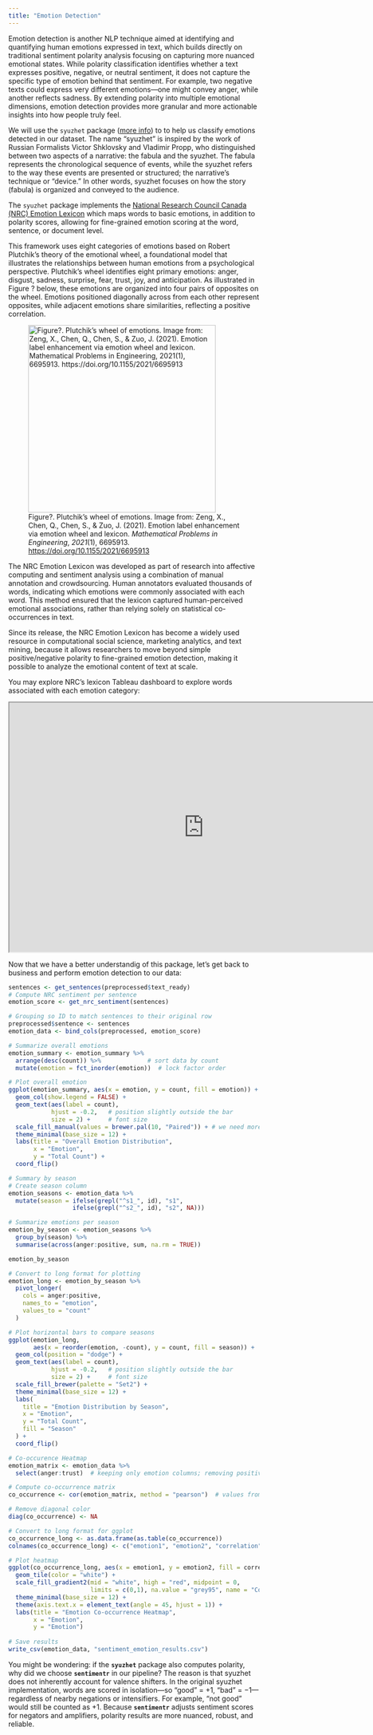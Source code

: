 ```yaml
---
title: "Emotion Detection"
---
```


Emotion detection is another NLP technique aimed at identifying and quantifying human emotions expressed in text, which builds directly on traditional sentiment polarity analysis focusing on capturing more nuanced emotional states. While polarity classification identifies whether a text expresses positive, negative, or neutral sentiment, it does not capture the specific type of emotion behind that sentiment. For example, two negative texts could express very different emotions—one might convey anger, while another reflects sadness. By extending polarity into multiple emotional dimensions, emotion detection provides more granular and more actionable insights into how people truly feel.

We will use the `syuzhet` package ([more info](https://cran.r-project.org/web/packages/syuzhet/vignettes/syuzhet-vignette.html)) to to help us classify emotions detected in our dataset. The name “syuzhet” is inspired by the work of Russian Formalists Victor Shklovsky and Vladimir Propp, who distinguished between two aspects of a narrative: the fabula and the syuzhet. The fabula represents the chronological sequence of events, while the syuzhet refers to the way these events are presented or structured; the narrative’s technique or “device.” In other words, syuzhet focuses on how the story (fabula) is organized and conveyed to the audience.

The `syuzhet` package implements the [National Research Council Canada (NRC) Emotion Lexicon](https://nrc-publications.canada.ca/eng/view/ft/?id=0b6a5b58-a656-49d3-ab3e-252050a7a88c) which maps words to basic emotions, in addition to polarity scores, allowing for fine-grained emotion scoring at the word, sentence, or document level.

This framework uses eight categories of emotions based on Robert Plutchik's theory of the emotional wheel, a foundational model that illustrates the relationships between human emotions from a psychological perspective. Plutchik’s wheel identifies eight primary emotions: anger, disgust, sadness, surprise, fear, trust, joy, and anticipation. As illustrated in Figure ? below, these emotions are organized into four pairs of opposites on the wheel. Emotions positioned diagonally across from each other represent opposites, while adjacent emotions share similarities, reflecting a positive correlation.

![Figure?. Plutchik’s wheel of emotions. Image from: Zeng, X., Chen, Q., Chen, S., & Zuo, J. (2021). Emotion label enhancement via emotion wheel and lexicon. *Mathematical Problems in Engineering*, *2021*(1), 6695913. <https://doi.org/10.1155/2021/6695913>](images/emotion_wheel.jpg){fig-align="center" width="376"}

The NRC Emotion Lexicon was developed as part of research into affective computing and sentiment analysis using a combination of manual annotation and crowdsourcing. Human annotators evaluated thousands of words, indicating which emotions were commonly associated with each word. This method ensured that the lexicon captured human-perceived emotional associations, rather than relying solely on statistical co-occurrences in text.

Since its release, the NRC Emotion Lexicon has become a widely used resource in computational social science, marketing analytics, and text mining, because it allows researchers to move beyond simple positive/negative polarity to fine-grained emotion detection, making it possible to analyze the emotional content of text at scale.

You may explore NRC's lexicon Tableau dashboard to explore words associated with each emotion category:

```{=html}
<iframe width="780" height="500" src="https://public.tableau.com/views/NRC-Emotion-Lexicon-viz1/NRCEmotionLexicon-viz1?:embed=y&:loadOrderID=0&:display_count=no&:showVizHome=no" title="NRC Lexicon Interactive Visualization"></iframe>
```

Now that we have a better understandig of this package, let's get back to business and perform emotion detection to our data:

```r
sentences <- get_sentences(preprocessed$text_ready)
# Compute NRC sentiment per sentence
emotion_score <- get_nrc_sentiment(sentences)

# Grouping so ID to match sentences to their original row
preprocessed$sentence <- sentences
emotion_data <- bind_cols(preprocessed, emotion_score)

# Summarize overall emotions
emotion_summary <- emotion_summary %>%
  arrange(desc(count)) %>%             # sort data by count
  mutate(emotion = fct_inorder(emotion))  # lock factor order

# Plot overall emotion
ggplot(emotion_summary, aes(x = emotion, y = count, fill = emotion)) +
  geom_col(show.legend = FALSE) +
  geom_text(aes(label = count), 
            hjust = -0.2,   # position slightly outside the bar
            size = 2) +     # font size
  scale_fill_manual(values = brewer.pal(10, "Paired")) + # we need more than 8 colors
  theme_minimal(base_size = 12) +
  labs(title = "Overall Emotion Distribution",
       x = "Emotion",
       y = "Total Count") +
  coord_flip()

# Summary by season
# Create season column
emotion_seasons <- emotion_data %>%
  mutate(season = ifelse(grepl("^s1_", id), "s1",
                  ifelse(grepl("^s2_", id), "s2", NA)))

# Summarize emotions per season
emotion_by_season <- emotion_seasons %>%
  group_by(season) %>%
  summarise(across(anger:positive, sum, na.rm = TRUE))

emotion_by_season

# Convert to long format for plotting
emotion_long <- emotion_by_season %>%
  pivot_longer(
    cols = anger:positive,
    names_to = "emotion",
    values_to = "count"
  )

# Plot horizontal bars to compare seasons
ggplot(emotion_long, 
       aes(x = reorder(emotion, -count), y = count, fill = season)) +
  geom_col(position = "dodge") +
  geom_text(aes(label = count), 
            hjust = -0.2,   # position slightly outside the bar
            size = 2) +     # font size
  scale_fill_brewer(palette = "Set2") +
  theme_minimal(base_size = 12) +
  labs(
    title = "Emotion Distribution by Season", 
    x = "Emotion", 
    y = "Total Count",
    fill = "Season"
  ) +
  coord_flip()

# Co-occurence Heatmap 
emotion_matrix <- emotion_data %>%
  select(anger:trust)  # keeping only emotion columns; removing positive and negative

# Compute co-occurrence matrix
co_occurrence <- cor(emotion_matrix, method = "pearson")  # values from -1 to 1

# Remove diagonal color
diag(co_occurrence) <- NA

# Convert to long format for ggplot
co_occurrence_long <- as.data.frame(as.table(co_occurrence))
colnames(co_occurrence_long) <- c("emotion1", "emotion2", "correlation")

# Plot heatmap
ggplot(co_occurrence_long, aes(x = emotion1, y = emotion2, fill = correlation)) +
  geom_tile(color = "white") +
  scale_fill_gradient2(mid = "white", high = "red", midpoint = 0,
                       limits = c(0,1), na.value = "grey95", name = "Correlation") +
  theme_minimal(base_size = 12) +
  theme(axis.text.x = element_text(angle = 45, hjust = 1)) +
  labs(title = "Emotion Co-occurrence Heatmap",
       x = "Emotion",
       y = "Emotion")
  
# Save results
write_csv(emotion_data, "sentiment_emotion_results.csv")
```

You might be wondering: if the **`syuzhet`** package also computes polarity, why did we choose **`sentimentr`** in our pipeline? The reason is that syuzhet does not inherently account for valence shifters. In the original syuzhet implementation, words are scored in isolation—so “good” = +1, “bad” = −1—regardless of nearby negations or intensifiers. For example, “not good” would still be counted as +1. Because **`sentimentr`** adjusts sentiment scores for negators and amplifiers, polarity results are more nuanced, robust, and reliable.
